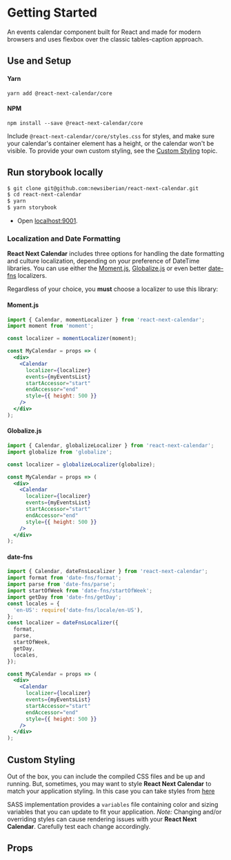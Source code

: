
<Meta title="Getting Started" component={Calendar} />

# Getting Started

An events calendar component built for React and made for modern browsers and
uses flexbox over the classic tables-caption approach.

## Use and Setup

#### Yarn

`yarn add @react-next-calendar/core`

#### NPM

`npm install --save @react-next-calendar/core`

Include `@react-next-calendar/core/styles.css` for styles, and make sure your
calendar's container element has a height, or the calendar won't be visible. To
provide your own custom styling, see the [Custom Styling](#custom-styling) topic.

## Run storybook locally

```bash dark
$ git clone git@github.com:newsiberian/react-next-calendar.git
$ cd react-next-calendar
$ yarn
$ yarn storybook
```

- Open [localhost:9001](http://localhost:9001/).

### Localization and Date Formatting

**React Next Calendar** includes three options for handling the date formatting and
culture localization, depending on your preference of DateTime libraries. You can
use either the [Moment.js](http://momentjs.com/), [Globalize.js](https://github.com/jquery/globalize)
or even better [date-fns](https://date-fns.org/) localizers.

Regardless of your choice, you **must** choose a localizer to use this library:

#### Moment.js

```jsx dark
import { Calendar, momentLocalizer } from 'react-next-calendar';
import moment from 'moment';

const localizer = momentLocalizer(moment);

const MyCalendar = props => (
  <div>
    <Calendar
      localizer={localizer}
      events={myEventsList}
      startAccessor="start"
      endAccessor="end"
      style={{ height: 500 }}
    />
  </div>
);
```

#### Globalize.js

```jsx dark
import { Calendar, globalizeLocalizer } from 'react-next-calendar';
import globalize from 'globalize';

const localizer = globalizeLocalizer(globalize);

const MyCalendar = props => (
  <div>
    <Calendar
      localizer={localizer}
      events={myEventsList}
      startAccessor="start"
      endAccessor="end"
      style={{ height: 500 }}
    />
  </div>
);
```

#### date-fns

```jsx dark
import { Calendar, dateFnsLocalizer } from 'react-next-calendar';
import format from 'date-fns/format';
import parse from 'date-fns/parse';
import startOfWeek from 'date-fns/startOfWeek';
import getDay from 'date-fns/getDay';
const locales = {
  'en-US': require('date-fns/locale/en-US'),
};
const localizer = dateFnsLocalizer({
  format,
  parse,
  startOfWeek,
  getDay,
  locales,
});

const MyCalendar = props => (
  <div>
    <Calendar
      localizer={localizer}
      events={myEventsList}
      startAccessor="start"
      endAccessor="end"
      style={{ height: 500 }}
    />
  </div>
);
```

## Custom Styling

Out of the box, you can include the compiled CSS files and be up and running.
But, sometimes, you may want to style **React Next Calendar** to match your application
styling. In this case you can take styles from [here](https://github.com/newsiberian/react-next-calendar/tree/main/packages/core/src/sass)

SASS implementation provides a `variables` file containing color and sizing
variables that you can update to fit your application. _Note:_ Changing and/or
overriding styles can cause rendering issues with your **React Next Calendar**.
Carefully test each change accordingly.

## Props

<ArgsTable of={Calendar} />
